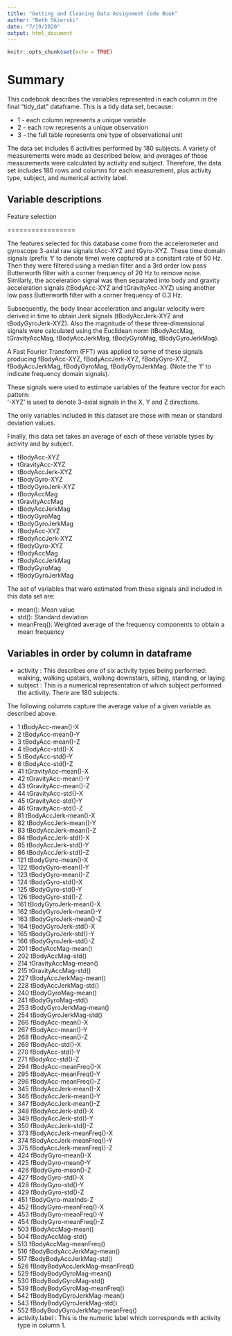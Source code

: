 ---
title: "Getting and Cleaning Data Assignment Code Book"
author: "Beth Skierski"
date: "7/19/2020"
output: html_document
---

```{r setup, include=FALSE}
knitr::opts_chunk$set(echo = TRUE)
```

# Summary

This codebook describes the variables represented in each column in the final "tidy_dat" dataframe. This is a tidy data set, because:

* 1 - each column represents a unique variable
* 2 - each row represents a unique observation
* 3 - the full table represents one type of observational unit

The data set includes 6 activities performed by 180 subjects. A variety of measurements were made as described below, and averages of those measurements were calculated by activity and subject. Therefore, the data set includes 180 rows and columns for each measurement, plus activity type, subject, and numerical activity label.

## Variable descriptions

Feature selection

=================

The features selected for this database come from the accelerometer and gyroscope 3-axial raw signals tAcc-XYZ and tGyro-XYZ. These time domain signals (prefix 't' to denote time) were captured at a constant rate of 50 Hz. Then they were filtered using a median filter and a 3rd order low pass Butterworth filter with a corner frequency of 20 Hz to remove noise. Similarly, the acceleration signal was then separated into body and gravity acceleration signals (tBodyAcc-XYZ and tGravityAcc-XYZ) using another low pass Butterworth filter with a corner frequency of 0.3 Hz. 

Subsequently, the body linear acceleration and angular velocity were derived in time to obtain Jerk signals (tBodyAccJerk-XYZ and tBodyGyroJerk-XYZ). Also the magnitude of these three-dimensional signals were calculated using the Euclidean norm (tBodyAccMag, tGravityAccMag, tBodyAccJerkMag, tBodyGyroMag, tBodyGyroJerkMag). 

A Fast Fourier Transform (FFT) was applied to some of these signals producing fBodyAcc-XYZ, fBodyAccJerk-XYZ, fBodyGyro-XYZ, fBodyAccJerkMag, fBodyGyroMag, fBodyGyroJerkMag. (Note the 'f' to indicate frequency domain signals). 

These signals were used to estimate variables of the feature vector for each pattern:  
'-XYZ' is used to denote 3-axial signals in the X, Y and Z directions.

The only variables included in this dataset are those with mean or standard deviation values.

Finally, this data set takes an average of each of these variable types by activity and by subject.

* tBodyAcc-XYZ
* tGravityAcc-XYZ
* tBodyAccJerk-XYZ
* tBodyGyro-XYZ
* tBodyGyroJerk-XYZ
* tBodyAccMag
* tGravityAccMag
* tBodyAccJerkMag
* tBodyGyroMag
* tBodyGyroJerkMag
* fBodyAcc-XYZ
* fBodyAccJerk-XYZ
* fBodyGyro-XYZ
* fBodyAccMag
* fBodyAccJerkMag
* fBodyGyroMag
* fBodyGyroJerkMag

The set of variables that were estimated from these signals and included in this data set are: 

* mean(): Mean value
* std(): Standard deviation
* meanFreq(): Weighted average of the frequency components to obtain a mean frequency

## Variables in order by column in dataframe

* activity : This describes one of six activity types being performed: walking, walking upstairs, walking downstairs, sitting, standing, or laying
* subject : This is a numerical representation of which subject performed the activity. There are 180 subjects.

The following columns capture the average value of a given variable as described above.

* 1 tBodyAcc-mean()-X
* 2 tBodyAcc-mean()-Y
* 3 tBodyAcc-mean()-Z
* 4 tBodyAcc-std()-X
* 5 tBodyAcc-std()-Y
* 6 tBodyAcc-std()-Z
* 41 tGravityAcc-mean()-X
* 42 tGravityAcc-mean()-Y
* 43 tGravityAcc-mean()-Z
* 44 tGravityAcc-std()-X
* 45 tGravityAcc-std()-Y
* 46 tGravityAcc-std()-Z
* 81 tBodyAccJerk-mean()-X
* 82 tBodyAccJerk-mean()-Y
* 83 tBodyAccJerk-mean()-Z
* 84 tBodyAccJerk-std()-X
* 85 tBodyAccJerk-std()-Y
* 86 tBodyAccJerk-std()-Z
* 121 tBodyGyro-mean()-X
* 122 tBodyGyro-mean()-Y
* 123 tBodyGyro-mean()-Z
* 124 tBodyGyro-std()-X
* 125 tBodyGyro-std()-Y
* 126 tBodyGyro-std()-Z
* 161 tBodyGyroJerk-mean()-X
* 162 tBodyGyroJerk-mean()-Y
* 163 tBodyGyroJerk-mean()-Z
* 164 tBodyGyroJerk-std()-X
* 165 tBodyGyroJerk-std()-Y
* 166 tBodyGyroJerk-std()-Z
* 201 tBodyAccMag-mean()
* 202 tBodyAccMag-std()
* 214 tGravityAccMag-mean()
* 215 tGravityAccMag-std()
* 227 tBodyAccJerkMag-mean()
* 228 tBodyAccJerkMag-std()
* 240 tBodyGyroMag-mean()
* 241 tBodyGyroMag-std()
* 253 tBodyGyroJerkMag-mean()
* 254 tBodyGyroJerkMag-std()
* 266 fBodyAcc-mean()-X
* 267 fBodyAcc-mean()-Y
* 268 fBodyAcc-mean()-Z
* 269 fBodyAcc-std()-X
* 270 fBodyAcc-std()-Y
* 271 fBodyAcc-std()-Z
* 294 fBodyAcc-meanFreq()-X
* 295 fBodyAcc-meanFreq()-Y
* 296 fBodyAcc-meanFreq()-Z
* 345 fBodyAccJerk-mean()-X
* 346 fBodyAccJerk-mean()-Y
* 347 fBodyAccJerk-mean()-Z
* 348 fBodyAccJerk-std()-X
* 349 fBodyAccJerk-std()-Y
* 350 fBodyAccJerk-std()-Z
* 373 fBodyAccJerk-meanFreq()-X
* 374 fBodyAccJerk-meanFreq()-Y
* 375 fBodyAccJerk-meanFreq()-Z
* 424 fBodyGyro-mean()-X
* 425 fBodyGyro-mean()-Y
* 426 fBodyGyro-mean()-Z
* 427 fBodyGyro-std()-X
* 428 fBodyGyro-std()-Y
* 429 fBodyGyro-std()-Z
* 451 fBodyGyro-maxInds-Z
* 452 fBodyGyro-meanFreq()-X
* 453 fBodyGyro-meanFreq()-Y
* 454 fBodyGyro-meanFreq()-Z
* 503 fBodyAccMag-mean()
* 504 fBodyAccMag-std()
* 513 fBodyAccMag-meanFreq()
* 516 fBodyBodyAccJerkMag-mean()
* 517 fBodyBodyAccJerkMag-std()
* 526 fBodyBodyAccJerkMag-meanFreq()
* 529 fBodyBodyGyroMag-mean()
* 530 fBodyBodyGyroMag-std()
* 539 fBodyBodyGyroMag-meanFreq()
* 542 fBodyBodyGyroJerkMag-mean()
* 543 fBodyBodyGyroJerkMag-std()
* 552 fBodyBodyGyroJerkMag-meanFreq()
* activity.label : This is the numeric label which corresponds with activity type in column 1.

